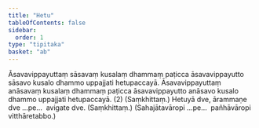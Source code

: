 ```yaml
---
title: "Hetu"
tableOfContents: false
sidebar:
  order: 1
type: "tipitaka"
basket: "ab"
---
```



<DynamicBreadcrumb />

<Division number="48">

<Paragraph number="1682">
Āsavavippayuttaṃ sāsavaṃ kusalaṃ dhammaṃ paṭicca āsavavippayutto sāsavo kusalo dhammo uppajjati hetupaccayā. Āsavavippayuttaṃ anāsavaṃ kusalaṃ dhammaṃ paṭicca āsavavippayutto anāsavo kusalo dhammo uppajjati hetupaccayā. (2) (Saṃkhittaṃ.)
</Paragraph>

</Division>
<Division number="49">

<Paragraph number="1683">
Hetuyā dve, ārammaṇe dve …pe…  avigate dve. (Saṃkhittaṃ.)
</Paragraph>

<Paragraph number="1684">
(Sahajātavāropi …pe…  pañhāvāropi vitthāretabbo.)
</Paragraph>
</Division>